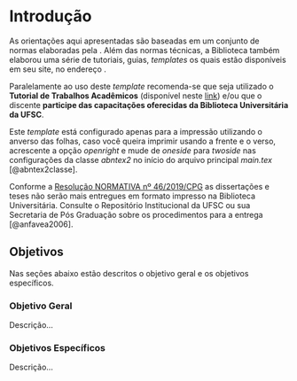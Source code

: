 
# Introdução {#intro}

As orientações aqui apresentadas são baseadas em um conjunto de normas elaboradas pela \gls{ABNT}. Além das normas técnicas, a Biblioteca também elaborou uma série de tutoriais, guias, *templates* os quais estão disponíveis em seu site, no endereço \url{http://portal.bu.ufsc.br/normalizacao/}.

Paralelamente ao uso deste *template* recomenda-se que seja utilizado o **Tutorial de Trabalhos Acadêmicos** (disponível neste [link](\url%7Bhttps://repositorio.ufsc.br/handle/123456789/180829)) e/ou que o discente **participe das capacitações oferecidas da Biblioteca Universitária da UFSC**.

Este *template* está configurado apenas para a impressão utilizando o anverso das folhas, caso você queira imprimir usando a frente e o verso, acrescente a opção *openright* e mude de *oneside* para *twoside* nas configurações da classe *abntex2* no início do arquivo principal *main.tex* [@abntex2classe].

Conforme a [Resolução NORMATIVA nº 46/2019/CPG](https://repositorio.ufsc.br/bitstream/handle/123456789/197121/RN46.2019.pdf?sequence=1&isAllowed=y) as dissertações e teses não serão mais entregues em formato impresso na Biblioteca Universitária. Consulte o Repositório Institucional da UFSC ou sua Secretaria de Pós Graduação sobre os procedimentos para a entrega [@anfavea2006].

## Objetivos

Nas seções abaixo estão descritos o objetivo geral e os objetivos específicos.

### Objetivo Geral

Descrição...\gls{Bacen}

### Objetivos Específicos

Descrição...
